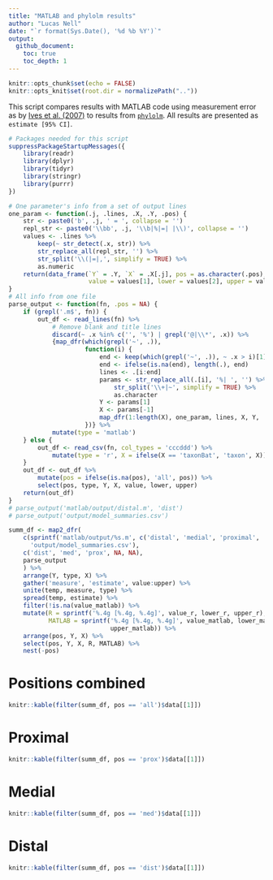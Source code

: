 ```yaml
---
title: "MATLAB and phylolm results"
author: "Lucas Nell"
date: "`r format(Sys.Date(), '%d %b %Y')`"
output:
  github_document:
    toc: true
    toc_depth: 1
---
```


```r
knitr::opts_chunk$set(echo = FALSE)
knitr::opts_knit$set(root.dir = normalizePath(".."))
```


This script compares results with MATLAB code using measurement error as by 
[Ives et al. (2007)](https://doi.org/10.1080/10635150701313830)
to results from
[`phylolm`](https://doi.org/10.1093/sysbio/syu005).
All results are presented as `estimate [95% CI]`.


```r
# Packages needed for this script
suppressPackageStartupMessages({
    library(readr)
    library(dplyr)
    library(tidyr)
    library(stringr)
    library(purrr)
})
```


```r
# One parameter's info from a set of output lines
one_param <- function(.j, .lines, .X, .Y, .pos) {
    str <- paste0('b', .j, ' = ', collapse = '')
    repl_str <- paste0('\\bb', .j, '\\b|%|=| |\\)', collapse = '')
    values <- .lines %>%
        keep(~ str_detect(.x, str)) %>%
        str_replace_all(repl_str, '') %>%
        str_split('\\(|=|,', simplify = TRUE) %>%
        as.numeric
    return(data_frame(`Y` = .Y, `X` = .X[.j], pos = as.character(.pos),
                      value = values[1], lower = values[2], upper = values[4]))
}
# All info from one file
parse_output <- function(fn, .pos = NA) {
    if (grepl('.m$', fn)) {
        out_df <- read_lines(fn) %>% 
            # Remove blank and title lines
            discard(~ .x %in% c('', '%') | grepl('@|\\*', .x)) %>% 
            {map_dfr(which(grepl('~', .)), 
                     function(i) {
                         end <- keep(which(grepl('~', .)), ~ .x > i)[1]
                         end <- ifelse(is.na(end), length(.), end)
                         lines <- .[i:end]
                         params <- str_replace_all(.[i], '%| ', '') %>% 
                             str_split('\\+|~', simplify = TRUE) %>% 
                             as.character
                         Y <- params[1]
                         X <- params[-1]
                         map_dfr(1:length(X), one_param, lines, X, Y, .pos)
                     })} %>% 
            mutate(type = 'matlab')
    } else {
        out_df <- read_csv(fn, col_types = 'cccddd') %>% 
            mutate(type = 'r', X = ifelse(X == 'taxonBat', 'taxon', X))
    }
    out_df <- out_df %>% 
        mutate(pos = ifelse(is.na(pos), 'all', pos)) %>% 
        select(pos, type, Y, X, value, lower, upper)
    return(out_df)
}
# parse_output('matlab/output/distal.m', 'dist')
# parse_output('output/model_summaries.csv')

summ_df <- map2_dfr(
    c(sprintf('matlab/output/%s.m', c('distal', 'medial', 'proximal', 'spp_diet')), 
      'output/model_summaries.csv'), 
    c('dist', 'med', 'prox', NA, NA), 
    parse_output
    ) %>%
    arrange(Y, type, X) %>% 
    gather('measure', 'estimate', value:upper) %>% 
    unite(temp, measure, type) %>% 
    spread(temp, estimate) %>% 
    filter(!is.na(value_matlab)) %>% 
    mutate(R = sprintf('%.4g [%.4g, %.4g]', value_r, lower_r, upper_r),
           MATLAB = sprintf('%.4g [%.4g, %.4g]', value_matlab, lower_matlab, 
                            upper_matlab)) %>% 
    arrange(pos, Y, X) %>% 
    select(pos, Y, X, R, MATLAB) %>% 
    nest(-pos)
```


# Positions combined

```r
knitr::kable(filter(summ_df, pos == 'all')$data[[1]])
```


# Proximal

```r
knitr::kable(filter(summ_df, pos == 'prox')$data[[1]])
```


# Medial

```r
knitr::kable(filter(summ_df, pos == 'med')$data[[1]])
```


# Distal

```r
knitr::kable(filter(summ_df, pos == 'dist')$data[[1]])
```




